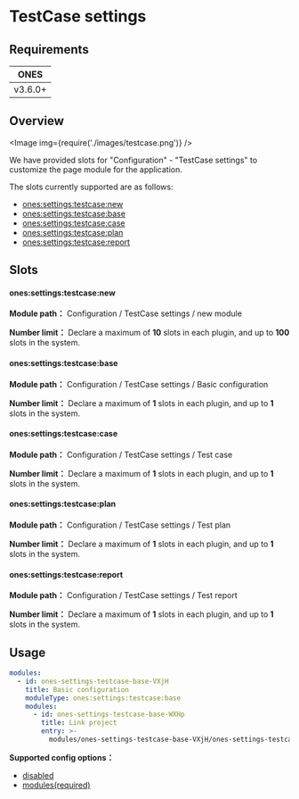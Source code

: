 
# TestCase settings

## Requirements

|  ONES   |
| :-----: |
| v3.6.0+ |

## Overview

<Image img={require('./images/testcase.png')} />

We have provided slots for "Configuration" - "TestCase settings" to customize the page module for the application.

The slots currently supported are as follows:

- [ones:settings:testcase:new](#onessettingstestcasenew)
- [ones:settings:testcase:base](#onessettingstestcasebase)
- [ones:settings:testcase:case](#onessettingstestcasecase)
- [ones:settings:testcase:plan](#onessettingstestcaseplan)
- [ones:settings:testcase:report](#onessettingstestcasereport)

## Slots

#### ones:settings:testcase:new

**Module path：** Configuration / TestCase settings / new module

**Number limit：** Declare a maximum of **10** slots in each plugin, and up to **100** slots in the system.

#### ones:settings:testcase:base

**Module path：** Configuration / TestCase settings / Basic configuration

**Number limit：** Declare a maximum of **1** slots in each plugin, and up to **1** slots in the system.

#### ones:settings:testcase:case

**Module path：** Configuration / TestCase settings / Test case

**Number limit：** Declare a maximum of **1** slots in each plugin, and up to **1** slots in the system.

#### ones:settings:testcase:plan

**Module path：** Configuration / TestCase settings / Test plan

**Number limit：** Declare a maximum of **1** slots in each plugin, and up to **1** slots in the system.

#### ones:settings:testcase:report

**Module path：** Configuration / TestCase settings / Test report

**Number limit：** Declare a maximum of **1** slots in each plugin, and up to **1** slots in the system.

## Usage

```yaml
modules:
  - id: ones-settings-testcase-base-VXjH
    title: Basic configuration
    moduleType: ones:settings:testcase:base
    modules:
      - id: ones-settings-testcase-base-WXHp
        title: Link project
        entry: >-
          modules/ones-settings-testcase-base-VXjH/ones-settings-testcase-base-WXHp/index.html
```

**Supported config options：**

- [disabled](../../../../../reference/config/plugin.yaml#disabled)
- [modules(required)](../../../../../reference/config/plugin.yaml#subModule)
